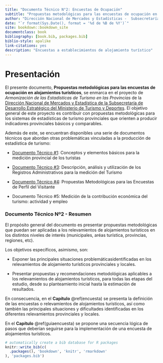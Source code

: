 ```yaml
---
title: "Documento Técnico N°2: Encuestas de Ocupación"
subtitle: "Propuestas metodológicas para las encuestas de ocupación en alojamientos turísticos"
author: "Dirección Nacional de Mercados y Estadísticas -  Subsecretaría de Desarrollo Estratégico"
date: "`r format(Sys.Date(), format = '%d de %B de %Y')`"
site: bookdown::bookdown_site
documentclass: book
bibliography: [book.bib, packages.bib]
biblio-style: apalike
link-citations: yes
description: "Encuestas a establecimientos de alojamiento turístico"
---
```


# Presentación {.unnumbered}

El presente documento, **Propuestas metodológicas para las encuestas de ocupación en alojamientos turísticos**, se enmarca en el proyecto de *Armonización de las Estadísticas de Turismo en las Provincias* de la [Dirección Nacional de Mercados y Estadística de la Subsecretaría de Desarrollo Estratégico del Ministerio de Turismo y Deportes](http://datos.yvera.gob.ar/). El objetivo general de este proyecto es contribuir con propuestas metodológicas para los sistemas de estadísticas de turismo provinciales que orienten a producir indicadores provinciales básicos y comparables.

Además de este, se encuentran disponibles una serie de documentos técnicos que abordan otras problemáticas vinculadas a la producción de estadística de turismo:

-   [Documento Técnico \#1](https://dnme-minturdep.github.io/DT1_medicion_turismo/){target="_blank"}: Conceptos y elementos básicos para la medición provincial de los turistas

-   [Documento Técnico \#3](https://dnme-minturdep.github.io/DT3_registros_adminsitrativos/){target="_blank"}: Descripción, análisis y utilización de los Registros Administrativos para la medición del Turismo

-   [Documento Técnico \#4](https://dnme-minturdep.github.io/DT4_perfiles/){target="_blank"}: Propuestas Metodológicas para las Encuestas de Perfil del Visitante

-   Documento Técnico \#5: Medición de la contribución económica del turismo: actividad y empleo

### Documento Técnico Nº2 - Resumen {.unnumbered}

El propósito general del documento es presentar propuestas metodológicas que puedan ser aplicadas a los relevamientos de alojamientos turísticos en los distintos niveles de interés (municipales, aréas turística, provincias, regiones, etc).

Los objetivos específicos, asimismo, son:

-   Exponer las principales situaciones problemáticasidentificadas en los relevamientos de alojamiento turísticos provinciales y locales.

-   Presentar propuestas y recomendaciones metodológicas aplicables a los relevamientos de alojamientos turísticos, para todas las etapas del estudio, desde su planteamiento inicial hasta la estimación de resultados.

En consecuencia, en el **Capítulo** \@ref(encuesta) se presenta la definición de las encuestas o relevamientos de alojamientos turísticos, así como también las principales situaciones y dificultades identificadas en los diferentes relevamientos provinciales y locales.

En el **Capítulo** \@ref(guiaencuesta) se propone una secuencia lógica de pasos que deberían seguirse para la implementación de una encuesta de alojamientos turísticos.

```r
# automatically create a bib database for R packages
knitr::write_bib(c(
  .packages(), 'bookdown', 'knitr', 'rmarkdown'
), 'packages.bib')
```
